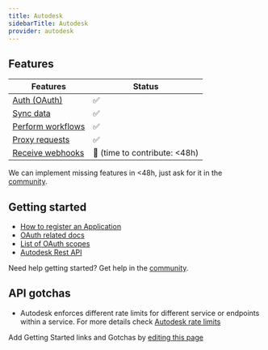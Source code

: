 ```yaml
---
title: Autodesk
sidebarTitle: Autodesk
provider: autodesk
---
```



<Overview />


## Features

| Features | Status |
| - | - |
| [Auth (OAuth)](/guides/getting-started/authorize-an-api-from-your-app) | ✅ |
| [Sync data](/guides/getting-started/read-from-an-api) | ✅ |
| [Perform workflows](/guides/getting-started/write-to-an-api) | ✅ |
| [Proxy requests](/guides/proxy-requests-to-an-api) | ✅ |
| [Receive webhooks](/guides/receive-webhooks-from-an-api) | 🚫 (time to contribute: &lt;48h) |

<Tip>We can implement missing features in &lt;48h, just ask for it in the [community](https://nango.dev/slack).</Tip>

## Getting started

-   [How to register an Application](https://aps.autodesk.com/en/docs/oauth/v2/tutorials/create-app/)
-   [OAuth related docs](https://aps.autodesk.com/en/docs/oauth/v2/tutorials/get-3-legged-token/)
-   [List of OAuth scopes](https://aps.autodesk.com/en/docs/oauth/v2/developers_guide/scopes/)
-   [Autodesk Rest API](https://aps.autodesk.com/developer/documentation)

<Tip>Need help getting started? Get help in the [community](https://nango.dev/slack).</Tip>

## API gotchas

- Autodesk enforces different rate limits for different service or endpoints within a service. For more details check [Autodesk rate limits](https://aps.autodesk.com/en/docs/oauth/v2/developers_guide/rate-limiting/forge-rate-limits/#rate-limits)

<Note>Add Getting Started links and Gotchas by [editing this page](https://github.com/nangohq/nango/tree/master/docs-v2/integrations/all/autodesk.mdx)</Note>
